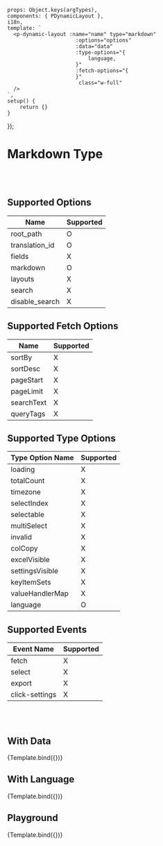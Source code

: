 
<Meta title='Data Display/Dynamic/Dynamic Layout/- Markdown'
      argTypes={getDynamicLayoutMarkdownArgTypes()}/>


    props: Object.keys(argTypes),
    components: { PDynamicLayout },
    i18n,
    template: `
      <p-dynamic-layout :name="name" type="markdown"
                          :options="options"
                          :data="data"
                          :type-options="{
                              language,
                          }"
                          :fetch-options="{
                          }"
                           class="w-full"
      />
    `,
    setup() {
        return {}
    }
});


# Markdown Type
<br/>
<br/>

## Supported Options

| Name | Supported |
| ---- | ----------- |
| root_path | O |
| translation_id | O |
| fields | X |
| markdown | O |
| layouts | X |
| search | X |
| disable_search | X |


## Supported Fetch Options

| Name | Supported |
| ---- | ---- |
| sortBy | X |
| sortDesc | X |
| pageStart | X |
| pageLimit | X |
| searchText | X |
| queryTags | X |

## Supported Type Options

| Type Option Name | Supported |
| ---- | ---- |
| loading | X |
| totalCount | X |
| timezone | X |
| selectIndex | X |
| selectable | X |
| multiSelect | X |
| invalid | X |
| colCopy | X |
| excelVisible | X |
| settingsVisible | X |
| keyItemSets | X |
| valueHandlerMap | X |
| language | O |


## Supported Events
| Event Name | Supported |
| ---------- | ----------- |
| fetch | X |
| select | X |
| export | X |
| click-settings | X |

<br/>
<br/>

## With Data

<Canvas>
    <Story name="With Data" args={{
        type: 'markdown',
        options: {markdown: `
# Support Template
## Summery
you are using {{data.compute.instance_type}}
## Security Group Rules Raw Data
there is {{ data.security_group_rules | length }} rules in your instance
\`\`\`json
{{data.security_group_rules}}
\`\`\`
`},
        data: {
            data: {
                compute: {
                    instance_type: 'm5.2xlarge',
                },
                security_group_rules: [
                    {
                        port_range_min: 80,
                        port_range_max: 80,
                        port: '80',
                        security_group_name: 'web security group',
                        security_group_id: '...',
                        remote_cidr: '172.16.0.0/16',
                        direction: 'inbound',
                        prtocol: 'TCP',
                        remote: '172.16.0.0/16',
                    },
                ]
            }
        },
    }}>
        {Template.bind({})}
    </Story>
</Canvas>


## With Language

<Canvas>
    <Story name="With Language" argTypes={{
        language: {
            control: {
                type: 'select',
                options: ['en', 'ko', 'ch']
            }
        }
    }} args={{
        type: 'markdown',
        options: {
            markdown: {
                en: '### Support English',
                ko: '### 한국어 지원',
            }
        },
    }}>
        {Template.bind({})}
    </Story>
</Canvas>


## Playground

<Canvas>
    <Story name="Playground" >
        {Template.bind({})}
    </Story>
</Canvas>

<ArgsTable story="Playground"/>

<br/>
<br/>

